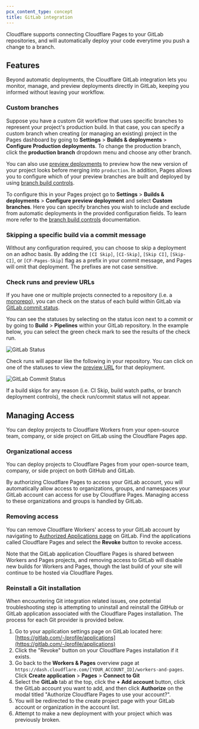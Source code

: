 ```yaml
---
pcx_content_type: concept
title: GitLab integration
---
```


Cloudflare supports connecting Cloudflare Pages to your GitLab repositories, and will automatically deploy your code everytime you push a change to a branch.

## Features

Beyond automatic deployments, the Cloudflare GitLab integration lets you monitor, manage, and preview deployments directly in GitLab, keeping you informed without leaving your workflow.

### Custom branches

Suppose you have a custom Git workflow that uses specific branches to represent your project's production build. In that case, you can specify a custom branch when creating (or managing an existing) project in the Pages dashboard by going to **Settings** > **Builds & deployments** > **Configure Production deployments**. To change the production branch, click the **production branch** dropdown menu and choose any other branch.

You can also use [preview deployments](/pages/configuration/preview-deployments/) to preview how the new version of your project looks before merging into `production`. In addition, Pages allows you to configure which of your preview branches are built and deployed by using [branch build controls](/pages/configuration/branch-build-controls/).

To configure this in your Pages project go to **Settings** > **Builds & deployments** > **Configure preview deployment** and select **Custom branches**. Here you can specify branches you wish to include and exclude from automatic deployments in the provided configuration fields. To learn more refer to the [branch build controls](/pages/configuration/branch-build-controls/) documentation.

### Skipping a specific build via a commit message

Without any configuration required, you can choose to skip a deployment on an adhoc basis. By adding the `[CI Skip]`, `[CI-Skip]`, `[Skip CI]`, `[Skip-CI]`, or `[CF-Pages-Skip]` flag as a prefix in your commit message, and Pages will omit that deployment. The prefixes are not case sensitive.

### Check runs and preview URLs

If you have one or multiple projects connected to a repository (i.e. a [monorepo](/workers/ci-cd/builds/advanced-setups/#monorepos)), you can check on the status of each build within GitLab via [GitLab commit status](https://docs.gitlab.com/ee/user/project/merge_requests/status_checks.html).

You can see the statuses by selecting on the status icon next to a commit or by going to **Build** > **Pipelines** within your GitLab repository. In the example below, you can select the green check mark to see the results of the check run.

![GitLab Status](~/assets/images/workers/platform/ci-cd/gl-status-checks.png)

Check runs will appear like the following in your repository. You can click on one of the statuses to view the [preview URL](/pages/configuration/preview-deployments/) for that deployment.

![GitLab Commit Status](~/assets/images/pages/configuration/glcommitstatus.png)

If a build skips for any reason (i.e. CI Skip, build watch paths, or branch deployment controls), the check run/commit status will not appear.

## Managing Access

You can deploy projects to Cloudflare Workers from your open-source team, company, or side project on GitLab using the Cloudflare Pages app.

### Organizational access

You can deploy projects to Cloudflare Pages from your open-source team, company, or side project on both GitHub and GitLab.

By authorizing Cloudflare Pages to access your GitLab account, you will automatically allow access to organizations, groups, and namespaces your GitLab account can access for use by Cloudflare Pages. Managing access to these organizations and groups is handled by GitLab.

### Removing access

You can remove Cloudflare Workers' access to your GitLab account by navigating to [Authorized Applications page](https://gitlab.com/-/profile/applications) on GitLab. Find the applications called Cloudflare Pages and select the **Revoke** button to revoke access.

Note that the GitLab application Cloudflare Pages is shared between Workers and Pages projects, and removing access to GitLab will disable new builds for Workers and Pages, though the last build of your site will continue to be hosted via Cloudflare Pages.

### Reinstall a Git installation

When encountering Git integration related issues, one potential troubleshooting step is attempting to uninstall and reinstall the GitHub or GitLab application associated with the Cloudflare Pages installation. The process for each Git provider is provided below.

1. Go to your application settings page on GitLab located here: [https://gitlab.com/-/profile/applications](https://gitlab.com/-/profile/applications)
2. Click the "Revoke" button on your Cloudflare Pages installation if it exists.
3. Go back to the **Workers & Pages** overview page at `https://dash.cloudflare.com/[YOUR_ACCOUNT_ID]/workers-and-pages`. Click **Create application** > **Pages** > **Connect to Git**
4. Select the **GitLab** tab at the top, click the **+ Add account** button, click the GitLab account you want to add, and then click **Authorize** on the modal titled "Authorize Cloudflare Pages to use your account?".
5. You will be redirected to the create project page with your GitLab account or organization in the account list.
6. Attempt to make a new deployment with your project which was previously broken.
